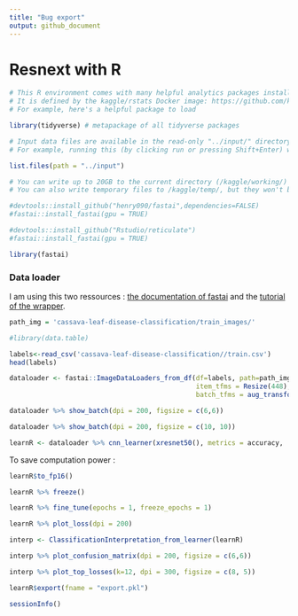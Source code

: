 ```yaml
---
title: "Bug export"
output: github_document
---
```



# Resnext with R

```r
# This R environment comes with many helpful analytics packages installed
# It is defined by the kaggle/rstats Docker image: https://github.com/kaggle/docker-rstats
# For example, here's a helpful package to load

library(tidyverse) # metapackage of all tidyverse packages

# Input data files are available in the read-only "../input/" directory
# For example, running this (by clicking run or pressing Shift+Enter) will list all files under the input directory

list.files(path = "../input")

# You can write up to 20GB to the current directory (/kaggle/working/) that gets preserved as output when you create a version using "Save & Run All" 
# You can also write temporary files to /kaggle/temp/, but they won't be saved outside of the current session
```

```r
#devtools::install_github("henry090/fastai",dependencies=FALSE)
#fastai::install_fastai(gpu = TRUE)
```

```r
#devtools::install_github("Rstudio/reticulate")
#fastai::install_fastai(gpu = TRUE)
```

```r
library(fastai)
```


### Data loader

I am using this two ressources : [the documentation of fastai](https://docs.fast.ai/vision.data.html#ImageDataLoaders.from_df) and the [tutorial of the wrapper](https://henry090.github.io/fastai/articles/basic_img_class.html).

```r
path_img = 'cassava-leaf-disease-classification/train_images/'
```

```r
#library(data.table)
```

```r
labels<-read_csv('cassava-leaf-disease-classification//train.csv')
head(labels)
```

```r
dataloader <- fastai::ImageDataLoaders_from_df(df=labels, path=path_img, bs=32, seed=6, 
                                               item_tfms = Resize(448),
                                               batch_tfms = aug_transforms(size=224, min_scale=0.75))
```


```r
dataloader %>% show_batch(dpi = 200, figsize = c(6,6))
```

```r
dataloader %>% show_batch(dpi = 200, figsize = c(10, 10))
```

```r
learnR <- dataloader %>% cnn_learner(xresnet50(), metrics = accuracy,  model_dir="Xresnet_files/") #prettier
```

To save computation power :

```r
learnR$to_fp16()
```


```r
learnR %>% freeze()
```

```r
learnR %>% fine_tune(epochs = 1, freeze_epochs = 1)
```

```r
learnR %>% plot_loss(dpi = 200)
```

```r
interp <- ClassificationInterpretation_from_learner(learnR)

interp %>% plot_confusion_matrix(dpi = 200, figsize = c(6,6))
```

```r
interp %>% plot_top_losses(k=12, dpi = 300, figsize = c(8, 5))
```

```r
learnR$export(fname = "export.pkl")
```

```r
sessionInfo()
```


